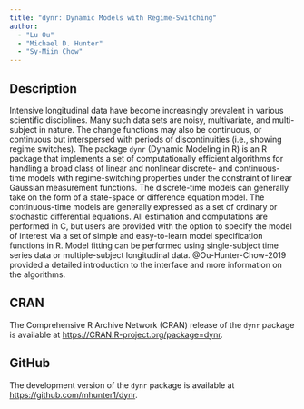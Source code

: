 ```yaml
---
title: "dynr: Dynamic Models with Regime-Switching"
author:
  - "Lu Ou"
  - "Michael D. Hunter" 
  - "Sy-Miin Chow"
---
```


## Description

Intensive longitudinal data have become increasingly prevalent in various scientific disciplines. Many such data sets are noisy, multivariate, and multi-subject in nature. The change functions may also be continuous, or continuous but interspersed with periods of discontinuities (i.e., showing regime switches). The package `dynr` (Dynamic Modeling in R) is an R package that implements a set of computationally efficient algorithms for handling a broad class of linear and nonlinear discrete- and continuous- time models with regime-switching properties under the constraint of linear Gaussian measurement functions. The discrete-time models can generally take on the form of a state-space or difference equation model. The continuous-time models are generally expressed as a set of ordinary or stochastic differential equations. All estimation and computations are performed in C, but users are provided with the option to specify the model of interest via a set of simple and easy-to-learn model specification functions in R. Model fitting can be performed using single-subject time series data or multiple-subject longitudinal data. @Ou-Hunter-Chow-2019 provided a detailed introduction to the interface and more information on the algorithms.

## CRAN

The Comprehensive R Archive Network (CRAN) release of the `dynr` package is available at [https://CRAN.R-project.org/package=dynr](https://CRAN.R-project.org/package=dynr).

## GitHub

The development version of the `dynr` package is available at [https://github.com/mhunter1/dynr](https://github.com/mhunter1/dynr).
